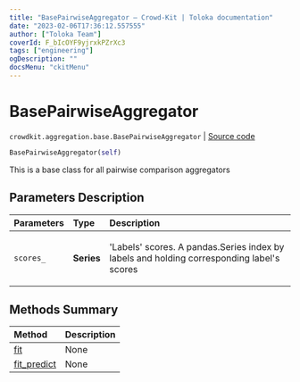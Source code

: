 ```yaml
---
title: "BasePairwiseAggregator — Crowd-Kit | Toloka documentation"
date: "2023-02-06T17:36:12.557555"
author: ["Toloka Team"]
coverId: F_bIcOYF9yjrxkPZrXc3
tags: ["engineering"]
ogDescription: ""
docsMenu: "ckitMenu"
---
```


# BasePairwiseAggregator
`crowdkit.aggregation.base.BasePairwiseAggregator` | [Source code](https://github.com/Toloka/crowd-kit/blob/v1.2.0/crowdkit/aggregation/base/__init__.py#L148)

```python
BasePairwiseAggregator(self)
```

This is a base class for all pairwise comparison aggregators

## Parameters Description

| Parameters | Type | Description |
| :----------| :----| :-----------|
`scores_`|**Series**|<p>&#x27;Labels&#x27; scores. A pandas.Series index by labels and holding corresponding label&#x27;s scores</p>
## Methods Summary

| Method | Description |
| :------| :-----------|
[fit](/docs/crowd-kit/reference/crowdkit.aggregation.base.BasePairwiseAggregator.fit)| None
[fit_predict](/docs/crowd-kit/reference/crowdkit.aggregation.base.BasePairwiseAggregator.fit_predict)| None
